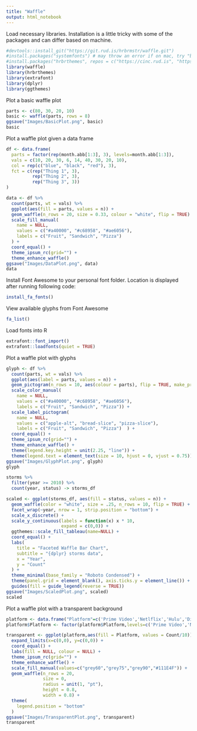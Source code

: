 ```yaml
---
title: "Waffle"
output: html_notebook
---
```


Load necessary libraries. Installation is a little tricky with some of the packages and can differ based on machine.
```r
#devtools::install_git("https://git.rud.is/hrbrmstr/waffle.git")
#install.packages("systemfonts") # may throw an error if on mac, try "brew install freetype"
#install.packages("hrbrthemes", repos = c("https://cinc.rud.is", "https://cloud.r-project.org/"))
library(waffle)
library(hrbrthemes)
library(extrafont)
library(dplyr)
library(ggthemes)
```

Plot a basic waffle plot
```r
parts <- c(80, 30, 20, 10)
basic <- waffle(parts, rows = 8)
ggsave("Images/BasicPlot.png", basic)
basic
```

Plot a waffle plot given a data frame
```r
df <- data.frame(
  parts = factor(rep(month.abb[1:3], 3), levels=month.abb[1:3]),
  vals = c(10, 20, 30, 6, 14, 40, 30, 20, 10),
  col = rep(c("blue", "black", "red"), 3),
  fct = c(rep("Thing 1", 3),
          rep("Thing 2", 3),
          rep("Thing 3", 3))
)

data <- df %>%
  count(parts, wt = vals) %>%
  ggplot(aes(fill = parts, values = n)) +
  geom_waffle(n_rows = 20, size = 0.33, colour = "white", flip = TRUE) +
  scale_fill_manual(
    name = NULL,
    values = c("#a40000", "#c68958", "#ae6056"),
    labels = c("Fruit", "Sandwich", "Pizza")
  ) +
  coord_equal() +
  theme_ipsum_rc(grid="") +
  theme_enhance_waffle()
ggsave("Images/DataPlot.png", data)
data
```

Install Font Awesome to your personal font folder. Location is displayed after running following code:
```r
install_fa_fonts()
```

View available glyphs from Font Awesome
```r
fa_list()
```

Load fonts into R
```r
extrafont::font_import()
extrafont::loadfonts(quiet = TRUE)
```

Plot a waffle plot with glyphs
```r
glyph <- df %>%
  count(parts, wt = vals) %>%
  ggplot(aes(label = parts, values = n)) +
  geom_pictogram(n_rows = 10, aes(colour = parts), flip = TRUE, make_proportional = TRUE) +
  scale_color_manual(
    name = NULL,
    values = c("#a40000", "#c68958", "#ae6056"),
    labels = c("Fruit", "Sandwich", "Pizza")) +
  scale_label_pictogram(
    name = NULL,
    values = c("apple-alt", "bread-slice", "pizza-slice"),
    labels = c("Fruit", "Sandwich", "Pizza")  ) +
  coord_equal() +
  theme_ipsum_rc(grid="") +
  theme_enhance_waffle() +
  theme(legend.key.height = unit(2.25, "line")) +
  theme(legend.text = element_text(size = 10, hjust = 0, vjust = 0.75))
ggsave("Images/GlyphPlot.png", glyph)
glyph
```
```r
storms %>% 
  filter(year >= 2010) %>% 
  count(year, status) -> storms_df

scaled <- ggplot(storms_df, aes(fill = status, values = n)) +
  geom_waffle(color = "white", size = .25, n_rows = 10, flip = TRUE) +
  facet_wrap(~year, nrow = 1, strip.position = "bottom") +
  scale_x_discrete() + 
  scale_y_continuous(labels = function(x) x * 10,
                     expand = c(0,0)) +
  ggthemes::scale_fill_tableau(name=NULL) +
  coord_equal() +
  labs(
    title = "Faceted Waffle Bar Chart",
    subtitle = "{dplyr} storms data",
    x = "Year",
    y = "Count"
  ) +
  theme_minimal(base_family = "Roboto Condensed") +
  theme(panel.grid = element_blank(), axis.ticks.y = element_line()) +
  guides(fill = guide_legend(reverse = TRUE))
ggsave("Images/ScaledPlot.png", scaled)
scaled
```

Plot a waffle plot with a transparent background
```r
platform <- data.frame("Platform"=c('Prime Video','Netlflix','Hulu','Disney+'),"Count"=c(12354,3560,903,554))
platform$Platform <- factor(platform$Platform,levels=c('Prime Video','Netlflix','Hulu','Disney+'))

transparent <- ggplot(platform,aes(fill = Platform, values = Count/10)) +
  expand_limits(x=c(0,0), y=c(0,0)) +
  coord_equal() +
  labs(fill = NULL, colour = NULL) +
  theme_ipsum_rc(grid="") +
  theme_enhance_waffle() +
  scale_fill_manual(values=c("grey60","grey75","grey90","#111E4F")) + 
  geom_waffle(n_rows = 20, 
              size = 0, 
              radius = unit(1, "pt"),
              height = 0.8, 
              width = 0.8) +
  theme(
    legend.position = "bottom"
  )
ggsave("Images/TransparentPlot.png", transparent)
transparent
```